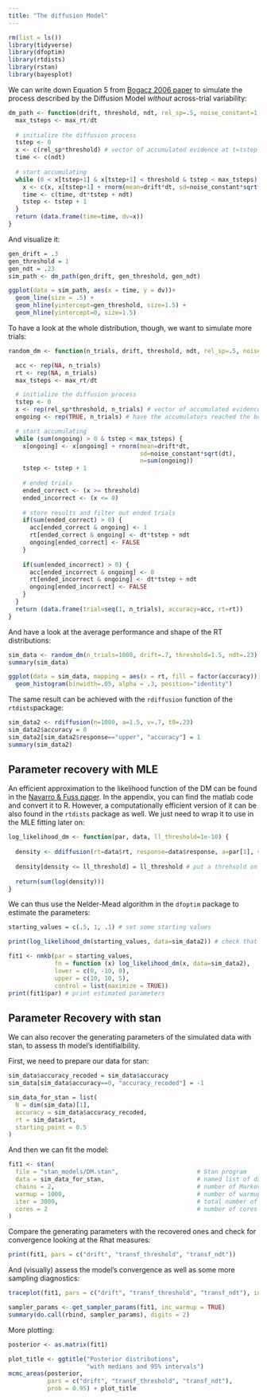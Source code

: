 ```yaml
---
title: "The diffusion Model"
---
```


```r
rm(list = ls())
library(tidyverse)
library(dfoptim)
library(rtdists)
library(rstan)
library(bayesplot)
```

We can write down Equation 5 from [Bogacz 2006 paper](https://pubmed.ncbi.nlm.nih.gov/17014301/) to simulate the process described by the Diffusion Model *without* across-trial variability:

```r
dm_path <- function(drift, threshold, ndt, rel_sp=.5, noise_constant=1, dt=0.001, max_rt=10) {
  max_tsteps <- max_rt/dt
  
  # initialize the diffusion process
  tstep <- 0
  x <- c(rel_sp*threshold) # vector of accumulated evidence at t=tstep
  time <- c(ndt)
  
  # start accumulating
  while (0 < x[tstep+1] & x[tstep+1] < threshold & tstep < max_tsteps) {
    x <- c(x, x[tstep+1] + rnorm(mean=drift*dt, sd=noise_constant*sqrt(dt), n=1))
    time <- c(time, dt*tstep + ndt)
    tstep <- tstep + 1
  }
  return (data.frame(time=time, dv=x))
}
```

And visualize it:
```r
gen_drift = .3
gen_threshold = 1
gen_ndt = .23
sim_path <- dm_path(gen_drift, gen_threshold, gen_ndt)

ggplot(data = sim_path, aes(x = time, y = dv))+
  geom_line(size = .5) +
  geom_hline(yintercept=gen_threshold, size=1.5) +
  geom_hline(yintercept=0, size=1.5)
```

To have a look at the whole distribution, though, we want to simulate more trials:

```r
random_dm <- function(n_trials, drift, threshold, ndt, rel_sp=.5, noise_constant=1, dt=0.001, max_rt=10) {

  acc <- rep(NA, n_trials)
  rt <- rep(NA, n_trials)
  max_tsteps <- max_rt/dt

  # initialize the diffusion process
  tstep <- 0
  x <- rep(rel_sp*threshold, n_trials) # vector of accumulated evidence at t=tstep
  ongoing <- rep(TRUE, n_trials) # have the accumulators reached the bound?

  # start accumulating
  while (sum(ongoing) > 0 & tstep < max_tsteps) {
    x[ongoing] <- x[ongoing] + rnorm(mean=drift*dt,
                                     sd=noise_constant*sqrt(dt),
                                     n=sum(ongoing))
    tstep <- tstep + 1
    
    # ended trials
    ended_correct <- (x >= threshold)
    ended_incorrect <- (x <= 0)
    
    # store results and filter out ended trials
    if(sum(ended_correct) > 0) {
      acc[ended_correct & ongoing] <- 1
      rt[ended_correct & ongoing] <- dt*tstep + ndt
      ongoing[ended_correct] <- FALSE
    }
    
    if(sum(ended_incorrect) > 0) {
      acc[ended_incorrect & ongoing] <- 0
      rt[ended_incorrect & ongoing] <- dt*tstep + ndt
      ongoing[ended_incorrect] <- FALSE
    }
  }
  return (data.frame(trial=seq(1, n_trials), accuracy=acc, rt=rt))
}
```

And have a look at the average performance and shape of the RT distributions:

```r
sim_data <- random_dm(n_trials=1000, drift=.7, threshold=1.5, ndt=.23)
summary(sim_data)

ggplot(data = sim_data, mapping = aes(x = rt, fill = factor(accuracy))) + 
  geom_histogram(binwidth=.05, alpha = .3, position="identity")
```

The same result can be achieved with the `rdiffusion` function of the `rtdists`package:

```r
sim_data2 <- rdiffusion(n=1000, a=1.5, v=.7, t0=.23)
sim_data2$accuracy = 0
sim_data2[sim_data2$response=="upper", "accuracy"] = 1
summary(sim_data2)
```

## Parameter recovery with MLE

An efficient approximation to the likelihood function of the DM can be found in the [Navarro & Fuss paper](https://www.sciencedirect.com/science/article/pii/S0022249609000200?via%3Dihub#appC). In the appendix, you can find the matlab code and convert it to R. However, a computationally efficient version of it can be also found in the `rtdists` package as well. We just need to wrap it to use in the MLE fitting later on:

```r
log_likelihood_dm <- function(par, data, ll_threshold=1e-10) {
  
  density <- ddiffusion(rt=data$rt, response=data$response, a=par[1], v=par[2], t0=par[3])
  
  density[density <= ll_threshold] = ll_threshold # put a threhsold on very low likelihoods for computability
  
  return(sum(log(density)))
}
```

We can thus use the Nelder-Mead algorithm in the `dfoptim` package to estimate the parameters:

```r
starting_values = c(.5, 1, .1) # set some starting values

print(log_likelihood_dm(starting_values, data=sim_data2)) # check that starting values are plausible

fit1 <- nmkb(par = starting_values,
             fn = function (x) log_likelihood_dm(x, data=sim_data2),
             lower = c(0, -10, 0),
             upper = c(10, 10, 5),
             control = list(maximize = TRUE))
print(fit1$par) # print estimated parameters
```

## Parameter Recovery with stan

We can also recover the generating parameters of the simulated data with stan, to assess th model's identifialbility.

First, we need to prepare our data for stan:

```r
sim_data$accuracy_recoded = sim_data$accuracy
sim_data[sim_data$accuracy==0, "accuracy_recoded"] = -1

sim_data_for_stan = list(
  N = dim(sim_data)[1],
  accuracy = sim_data$accuracy_recoded,
  rt = sim_data$rt,
  starting_point = 0.5
)
```

And then we can fit the model:

```r
fit1 <- stan(
  file = "stan_models/DM.stan",                      # Stan program
  data = sim_data_for_stan,                          # named list of data
  chains = 2,                                        # number of Markov chains
  warmup = 1000,                                     # number of warmup iterations per chain
  iter = 3000,                                       # total number of iterations per chain
  cores = 2                                          # number of cores (could use one per chain)
)
```

Compare the generating parameters with the recovered ones and check for convergence looking at the Rhat measures:

```r
print(fit1, pars = c("drift", "transf_threshold", "transf_ndt"))
```

And (visually) assess the model's convergence as well as some more sampling diagnostics:

```r
traceplot(fit1, pars = c("drift", "transf_threshold", "transf_ndt"), inc_warmup = FALSE, nrow = 2)

sampler_params <- get_sampler_params(fit1, inc_warmup = TRUE)
summary(do.call(rbind, sampler_params), digits = 2)
```

More plotting:
```r
posterior <- as.matrix(fit1)

plot_title <- ggtitle("Posterior distributions",
                      "with medians and 95% intervals")
mcmc_areas(posterior,
           pars = c("drift", "transf_threshold", "transf_ndt"),
           prob = 0.95) + plot_title
```
